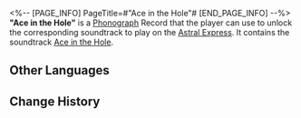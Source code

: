 <%-- [PAGE_INFO]
PageTitle=#"Ace in the Hole"#
[END_PAGE_INFO] --%>
{{Item Infobox
|id          = 210308
|image       = Item Ace in the Hole.png
|type        = Disk
|invCategory = Valuables
|rarity      = 3
|effect      = 
|description = A record that can be played on the Express' phonograph. It might be a chance acquisition or a gift from someone else. All sorts of memories surge up when the music plays &mdash; the smiles, encounters, touches, and the excitement of battle. Maybe that is why people still collect records even as society rapidly advances.<br />The current record contains the track "Ace in the Hole."
}}
{{Description|''The greatest entertainment often comes with the greatest risks.''}}
'''"Ace in the Hole"''' is a [[Phonograph]] Record that the player can use to unlock the corresponding soundtrack to play on the [[Astral Express]]. It contains the soundtrack [[Ace in the Hole]].

==Other Languages==
{{Other Languages
|en   = "Ace in the Hole"
|zhs  = 《倒扣的王牌》
|zht  = 《倒扣的王牌》
|ja   = 『伏せられたエース』
|ko   = ≪비장의 술수≫
|es   = As en la manga
|fr   = « Ace in the Hole »
|ru   = Ace in the Hole
|th   = "Ace in the Hole"
|vi   = Ván Bài Lật Ngược
|de   = „Ass im Ärmel“
|id   = "Ace in the Hole"
|pt   = "Ace in the Hole"
}}

==Change History==
{{Change History|2.0}}